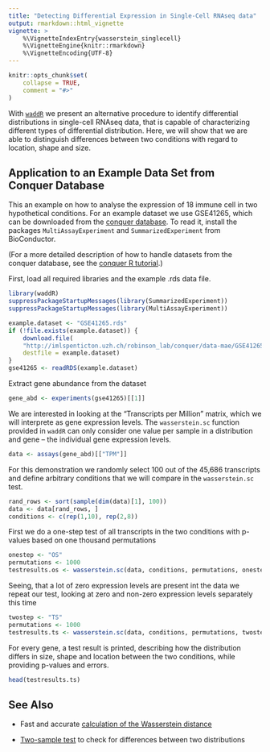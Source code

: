 ```yaml
---
title: "Detecting Differential Expression in Single-Cell RNAseq data"
output: rmarkdown::html_vignette
vignette: >
    %\VignetteIndexEntry{wasserstein_singlecell}
    %\VignetteEngine{knitr::rmarkdown}
    %\VignetteEncoding{UTF-8}
---
```


```r
knitr::opts_chunk$set(
    collapse = TRUE,
    comment = "#>"
)
```



With [`waddR`](waddR.html) we present an alternative procedure to identify
differential distributions in single-cell RNAseq data, that is capable of 
characterizing different types of differential distribution.
Here, we will show that we are able to distinguish differences between two 
conditions with regard to location, shape and size.

## Application to an Example Data Set from Conquer Database

This an example on how to analyse the expression of 18 immune cell in two 
hypothetical conditions.
For an example dataset we use GSE41265, which can be downloaded from the
[conquer database](http://imlspenticton.uzh.ch:3838/conquer/).
To read it, install the packages `MultiAssayExperiment` and 
`SummarizedExperiment` from BioConductor.

(For a more detailed description of how to handle datasets from the conquer
database, see the 
[conquer R tutorial](https://github.com/markrobinsonuzh/conquer/blob/master/shiny-download/tutorial.md).)

First, load all required libraries and the example .rds data file.

```r
library(waddR)
suppressPackageStartupMessages(library(SummarizedExperiment))
suppressPackageStartupMessages(library(MultiAssayExperiment))

example.dataset <- "GSE41265.rds"
if (!file.exists(example.dataset)) {
    download.file(
    "http://imlspenticton.uzh.ch/robinson_lab/conquer/data-mae/GSE41265.rds",
    destfile = example.dataset)
}
gse41265 <- readRDS(example.dataset)
```

Extract gene abundance from the dataset
```r
gene_abd <- experiments(gse41265)[[1]]
```

We are interested in looking at the "Transcripts per Million" matrix, which we
will interprete as gene expression levels. 
The `wasserstein.sc` function provided in `waddR` can only consider one value
per sample in a distribution and gene -- the individual gene expression levels.
```r
data <- assays(gene_abd)[["TPM"]]
```

For this demonstration we randomly select 100 out of the 45,686 transcripts and
define arbitrary conditions that we will compare in the `wasserstein.sc` test.
```r
rand_rows <- sort(sample(dim(data)[1], 100))
data <- data[rand_rows, ]
conditions <- c(rep(1,10), rep(2,8))
```

First we do a one-step test of all transcripts in the two conditions with
p-values based on one thousand permutations
```r
onestep <- "OS"
permutations <- 1000
testresults.os <- wasserstein.sc(data, conditions, permutations, onestep)
```

Seeing, that a lot of zero expression levels are present int the data we repeat
our test, looking at zero and non-zero expression levels separately this time
```r
twostep <- "TS"
permutations <- 1000
testresults.ts <- wasserstein.sc(data, conditions, permutations, twostep)
```

For every gene, a test result is printed, describing how the distribution
differs in size,
shape and location between the two conditions, while providing p-values and
errors.
```r
head(testresults.ts)

```

## See Also

* Fast and accurate 
[calculation of the  Wasserstein distance](wasserstein_metric.html)

* [Two-sample test](wasserstein_test.html) to check for differences between two
distributions

